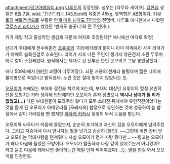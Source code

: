 attachment:링고아메유리.png
[[나루토]]의 등장인물. 성우는 [타무라 세이코]. [[김현심]]
생일은 [[6월 7일]], [[wiki: "단신" 키는 143.5cm]]에 체중은 45kg, 혈액형은 [[AB형]]이다.
[[카부토]]의 [[예토전생]]으로 부활한 [[안개 마을 닌자도 7인방]]의 전멤버.
나루토 애니판에서 나왔던 [[쿠로스키 라이가]]가 썼었던 '번개도 송곳니'의 전 주인이다.

키가 제일 작고 중성적인 생김새 때문에 여자로 추정된다[* 애니에선 여자로 확정] 

선대가 후대에게 전수해준건 [[쵸쥬로]]의 '히라메카레이'뿐이니 아마 아메유리 사후 라이가가 야매로 습득한걸로 추측된다. 라이가 사후 다른 주인이 생기지 않은건지 소환 두루마리로 칼이 소환되었다. 원작에서는 제대로 된 전투신 한번 못보이고 그냥 봉인당했다.

애니 509화에서 [봉인] 과정이 다루어졌다. 뇌둔 사용의 천재라 불렸으며 젊은 나이에 불치병으로 죽었다고 밝혀졌다. 노린 것은 절대 놓치지 않았다는 듯.

[[오모이]]가 속해있는 부대와 결전을 치르게 되는데, 부대의 대장인 유루이의 함정 유인작전을 도망치는거라 생각해 답답해하던 오모이가 혼자 덤볐으나 '''역시나 상대가 될 리가 없었고(...)''' 다른 부대원들이 도와주러 왔다가 모두 쓰러진 뒤에서야 유인작전이었다는 것을 듣게 된 오모이가 아메유리를 [모래지옥] 함정으로 유인하는 것에 성공하여 늪 함정에서 같이 가라앉을 뻔 했지만 [[하타케 카카시]] 일행이 와서 도움을 받는다. 

오모이와 싸우다가 마음에 들었는지, 순순히 포기하고 자신의 검을 오모이에게 넘겨주었다. 그리고 저승에서 다시 만나자는 말을 남기고 순순히 [봉인]. ~~그런데 비싼 장비 받고 오모이는 막대사탕을 던져줬다. 사실 오모이가 먼저 사탕 줬다만....~~링고는 오모이가 꽤나 마음에 들었던 모양이다. 오모이가 탈출하자 나랑 같이 있어주는거 아니었어? 라고 묻고 다음에 태어나면 좋아하는건 제일 먼저 먹어야겠다(...)는 말을 한걸 봐서 오모이를 인정한듯. 

